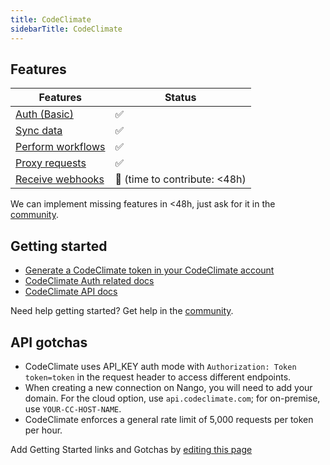 ```yaml
---
title: CodeClimate
sidebarTitle: CodeClimate
---
```



<Overview />


## Features

| Features | Status |
| - | - |
| [Auth (Basic)](/guides/getting-started/authorize-an-api-from-your-app) | ✅ |
| [Sync data](/guides/getting-started/read-from-an-api) | ✅ |
| [Perform workflows](/guides/getting-started/write-to-an-api) | ✅ |
| [Proxy requests](/guides/proxy-requests-to-an-api) | ✅ |
| [Receive webhooks](/guides/receive-webhooks-from-an-api) | 🚫 (time to contribute: &lt;48h) |

<Tip>We can implement missing features in &lt;48h, just ask for it in the [community](https://nango.dev/slack).</Tip>

## Getting started

-   [Generate a CodeClimate token in your CodeClimate account](https://codeclimate.com/profile/tokens)
-   [CodeClimate Auth related docs](https://developer.codeclimate.com/#authentication)
-   [CodeClimate API docs](https://developer.codeclimate.com/#overview)

<Tip>Need help getting started? Get help in the [community](https://nango.dev/slack).</Tip>

## API gotchas

- CodeClimate uses API_KEY auth mode with `Authorization: Token token=token` in the request header to access different endpoints.
- When creating a new connection on Nango, you will need to add your domain. For the cloud option, use `api.codeclimate.com`; for on-premise, use `YOUR-CC-HOST-NAME`.
- CodeClimate enforces a general rate limit of 5,000 requests per token per hour.

<Note>Add Getting Started links and Gotchas by [editing this page](https://github.com/nangohq/nango/tree/master/docs-v2/integrations/all/codeclimate.mdx)</Note>